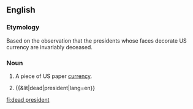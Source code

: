 {{also|dead-president}}
==English==

===Etymology===
Based on the observation that the presidents whose faces decorate US currency are invariably deceased.

===Noun===
{{en-noun}}

# {{lb|en|US|slang}} A piece of US paper [[currency]].
# {{&lit|dead|president|lang=en}}

[[fi:dead president]]